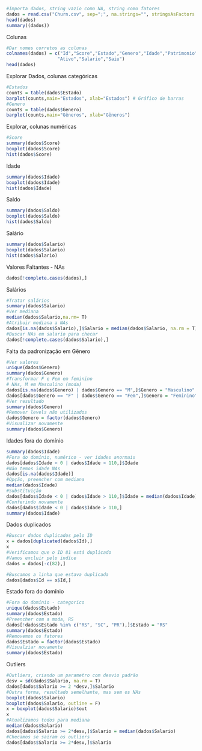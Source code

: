 ```r
#Importa dados, string vazio como NA, string como fatores
dados = read.csv("Churn.csv", sep=";", na.strings="", stringsAsFactors = T)
head(dados)
summary((dados))
```
Colunas
```r
#Dar nomes corretos as colunas
colnames(dados) = c("Id","Score","Estado","Genero","Idade","Patrimonio","Saldo","Produtos","TemCarCredito",
                   "Ativo","Salario","Saiu")
head(dados)
```
Explorar Dados, colunas categóricas
```r
#Estados
counts = table(dados$Estado)
barplot(counts,main="Estados", xlab="Estados") # Gráfico de barras
#Genero
counts = table(dados$Genero)
barplot(counts,main="Gêneros", xlab="Gêneros")
```
Explorar, colunas numéricas
```r
#Score
summary(dados$Score)
boxplot(dados$Score)
hist(dados$Score)
```
Idade
```r
summary(dados$Idade)
boxplot(dados$Idade)
hist(dados$Idade)
```
Saldo
```r
summary(dados$Saldo)
boxplot(dados$Saldo)
hist(dados$Saldo)
```

Salário
```r
summary(dados$Salario)
boxplot(dados$Salario)
hist(dados$Salario)
```

Valores Faltantes - NAs
```r
dados[!complete.cases(dados),]
```

Salários
```r
#Tratar salários
summary(dados$Salario)
#Ver mediana
median(dados$Salario,na.rm= T)
#Atribuir mediana a NAs
dados[is.na(dados$Salario),]$Salario = median(dados$Salario, na.rm = T)
#Buscar NAs em salario para checar
dados[!complete.cases(dados$Salario),]
```

Falta da padronização em Gênero
```r
#Ver valores
unique(dados$Genero)
summary(dados$Genero)
#Transformar F e Fem em feminino
# NAs, M em Masculino (moda)
dados[is.na(dados$Genero) | dados$Genero == "M",]$Genero = "Masculino"
dados[dados$Genero == "F" | dados$Genero == "Fem",]$Genero = "Feminino"
#Ver resultado
summary(dados$Genero)
#Remover levels não utilizados
dados$Genero = factor(dados$Genero)
#Visualizar novamente
summary(dados$Genero)
```
Idades fora do domínio
```r
summary(dados$Idade)
#Fora do domínio, numérico - ver idades anormais
dados[dados$Idade < 0 | dados$Idade > 110,]$Idade
#Não temos idade NAs
dados[is.na(dados$Idade)]
#Opção, preencher com mediana
median(dados$Idade)
#Substituição
dados[dados$Idade < 0 | dados$Idade > 110,]$Idade = median(dados$Idade)
#Conferindo novamente
dados[dados$Idade < 0 | dados$Idade > 110,]
summary(dados$Idade)
```

Dados duplicados
```r
#Buscar dados duplicados pelo ID
x = dados[duplicated(dados$Id),]
x
#Verificamos que o ID 81 está duplicado
#Vamos excluir pelo indíce
dados = dados[-c(82),]

#Buscamos a linha que estava duplicada
dados[dados$Id == x$Id,]
```
Estado fora do domínio
```r
#Fora do domínio - categorico
unique(dados$Estado)
summary(dados$Estado)
#Preencher com a moda, RS
dados[!dados$Estado %in% c("RS", "SC", "PR"),]$Estado = "RS"
summary(dados$Estado)
#Removemos os fatores
dados$Estado = factor(dados$Estado)
#Visualziar novamente
summary(dados$Estado)
```
Outliers
```r
#Outliers, criando um parametro com desvio padrão
desv = sd(dados$Salario, na.rm = T)
dados[dados$Salario >= 2 *desv,]$Salario
#Outra forma, resultado semelhante, mas sem os NAs
boxplot(dados$Salario)
boxplot(dados$Salario, outline = F)
x = boxplot(dados$Salario)$out
x
#Atualizamos todos para mediana
median(dados$Salario)
dados[dados$Salario >= 2*desv,]$Salario = median(dados$Salario)
#Checamos se sairam os outliers
dados[dados$Salario >= 2*desv,]$Salario
```





